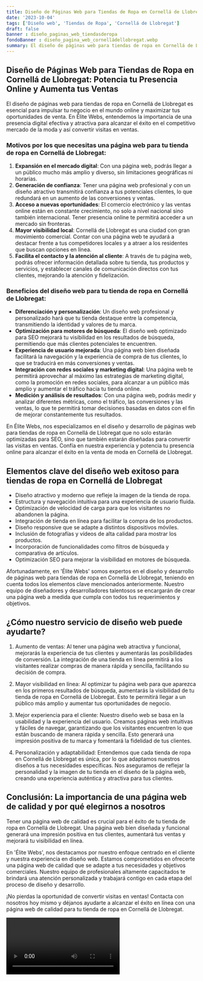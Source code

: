 ```yaml
---
title: Diseño de Páginas Web para Tiendas de Ropa en Cornellá de Llobregat
date: '2023-10-04'
tags: ['Diseño web', 'Tiendas de Ropa', 'Cornellá de Llobregat']
draft: false
banner : diseño_paginas_web_tiendasderopa
fondoBanner : diseño_pagina_web_cornelládellobregat.webp
summary: El diseño de páginas web para tiendas de ropa en Cornellá de Llobregat es esencial para impulsar tu negocio en el mundo online y maximizar tus oportunidades de venta. En Élite Webs, entendemos la importancia de una presencia digital efectiva y atractiva para alcanzar el éxito en el competitivo mercado de la moda y así convertir visitas en ventas. 
---
```


## Diseño de Páginas Web para Tiendas de Ropa en Cornellá de Llobregat: Potencia tu Presencia Online y Aumenta tus Ventas

El diseño de páginas web para tiendas de ropa en Cornellá de Llobregat es esencial para impulsar tu negocio en el mundo online y maximizar tus oportunidades de venta. En Élite Webs, entendemos la importancia de una presencia digital efectiva y atractiva para alcanzar el éxito en el competitivo mercado de la moda y así convertir visitas en ventas. 

### Motivos por los que necesitas una página web para tu tienda de ropa en Cornellá de Llobregat:

1. **Expansión en el mercado digital**: Con una página web, podrás llegar a un público mucho más amplio y diverso, sin limitaciones geográficas ni horarias.
2. **Generación de confianza**: Tener una página web profesional y con un diseño atractivo transmitirá confianza a tus potenciales clientes, lo que redundará en un aumento de las conversiones y ventas.
3. **Acceso a nuevas oportunidades**: El comercio electrónico y las ventas online están en constante crecimiento, no solo a nivel nacional sino también internacional. Tener presencia online te permitirá acceder a un mercado sin fronteras.
4. **Mayor visibilidad local**: Cornellá de Llobregat es una ciudad con gran movimiento comercial. Contar con una página web te ayudará a destacar frente a tus competidores locales y a atraer a los residentes que buscan opciones en línea.
5. **Facilita el contacto y la atención al cliente**: A través de tu página web, podrás ofrecer información detallada sobre tu tienda, tus productos y servicios, y establecer canales de comunicación directos con tus clientes, mejorando la atención y fidelización.

### Beneficios del diseño web para tu tienda de ropa en Cornellá de Llobregat:

- **Diferenciación y personalización**: Un diseño web profesional y personalizado hará que tu tienda destaque entre la competencia, transmitiendo la identidad y valores de tu marca.
- **Optimización para motores de búsqueda**: El diseño web optimizado para SEO mejorará tu visibilidad en los resultados de búsqueda, permitiendo que más clientes potenciales te encuentren.
- **Experiencia de usuario mejorada**: Una página web bien diseñada facilitará la navegación y la experiencia de compra de tus clientes, lo que se traducirá en más conversiones y ventas.
- **Integración con redes sociales y marketing digital**: Una página web te permitirá aprovechar al máximo las estrategias de marketing digital, como la promoción en redes sociales, para alcanzar a un público más amplio y aumentar el tráfico hacia tu tienda online.
- **Medición y análisis de resultados**: Con una página web, podrás medir y analizar diferentes métricas, como el tráfico, las conversiones y las ventas, lo que te permitirá tomar decisiones basadas en datos con el fin de mejorar constantemente tus resultados.

En Élite Webs, nos especializamos en el diseño y desarrollo de páginas web para tiendas de ropa en Cornellá de Llobregat que no solo estarán optimizadas para SEO, sino que también estarán diseñadas para convertir las visitas en ventas. Confía en nuestra experiencia y potencia tu presencia online para alcanzar el éxito en la venta de moda en Cornellá de Llobregat.

<GifSeo />

<Cta />

## Elementos clave del diseño web exitoso para tiendas de ropa en Cornellá de Llobregat

- Diseño atractivo y moderno que refleje la imagen de la tienda de ropa.
- Estructura y navegación intuitiva para una experiencia de usuario fluida.
- Optimización de velocidad de carga para que los visitantes no abandonen la página.
- Integración de tienda en línea para facilitar la compra de los productos.
- Diseño responsive que se adapte a distintos dispositivos móviles.
- Inclusión de fotografías y vídeos de alta calidad para mostrar los productos.
- Incorporación de funcionalidades como filtros de búsqueda y comparativa de artículos.
- Optimización SEO para mejorar la visibilidad en motores de búsqueda.

Afortunadamente, en 'Élite Webs' somos expertos en el diseño y desarrollo de páginas web para tiendas de ropa en Cornellá de Llobregat, teniendo en cuenta todos los elementos clave mencionados anteriormente. Nuestro equipo de diseñadores y desarrolladores talentosos se encargarán de crear una página web a medida que cumpla con todos tus requerimientos y objetivos.

## ¿Cómo nuestro servicio de diseño web puede ayudarte?

1. Aumento de ventas: Al tener una página web atractiva y funcional, mejorarás la experiencia de tus clientes y aumentarás las posibilidades de conversión. La integración de una tienda en línea permitirá a los visitantes realizar compras de manera rápida y sencilla, facilitando su decisión de compra.

2. Mayor visibilidad en línea: Al optimizar tu página web para que aparezca en los primeros resultados de búsqueda, aumentarás la visibilidad de tu tienda de ropa en Cornellá de Llobregat. Esto te permitirá llegar a un público más amplio y aumentar tus oportunidades de negocio.

3. Mejor experiencia para el cliente: Nuestro diseño web se basa en la usabilidad y la experiencia del usuario. Creamos páginas web intuitivas y fáciles de navegar, garantizando que los visitantes encuentren lo que están buscando de manera rápida y sencilla. Esto generará una impresión positiva de tu marca y fomentará la fidelidad de tus clientes.

4. Personalización y adaptabilidad: Entendemos que cada tienda de ropa en Cornellá de Llobregat es única, por lo que adaptamos nuestros diseños a tus necesidades específicas. Nos aseguramos de reflejar la personalidad y la imagen de tu tienda en el diseño de la página web, creando una experiencia auténtica y atractiva para tus clientes.

## Conclusión: La importancia de una página web de calidad y por qué elegirnos a nosotros

Tener una página web de calidad es crucial para el éxito de tu tienda de ropa en Cornellá de Llobregat. Una página web bien diseñada y funcional generará una impresión positiva en tus clientes, aumentará tus ventas y mejorará tu visibilidad en línea.

En 'Élite Webs', nos destacamos por nuestro enfoque centrado en el cliente y nuestra experiencia en diseño web. Estamos comprometidos en ofrecerte una página web de calidad que se adapte a tus necesidades y objetivos comerciales. Nuestro equipo de profesionales altamente capacitados te brindará una atención personalizada y trabajará contigo en cada etapa del proceso de diseño y desarrollo.

¡No pierdas la oportunidad de convertir visitas en ventas! Contacta con nosotros hoy mismo y déjanos ayudarte a alcanzar el éxito en línea con una página web de calidad para tu tienda de ropa en Cornellá de Llobregat.

<Video />

<CtaBot job='Tiendas de Ropa' city='Cornellá de Llobregat'/>

<Gmaps query='Cornellá de Llobregat+españa+maps' />